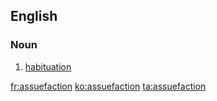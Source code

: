 ==English==

===Noun===
{{en-noun|-}}

# {{obsolete}} [[habituation]]

[[fr:assuefaction]]
[[ko:assuefaction]]
[[ta:assuefaction]]
